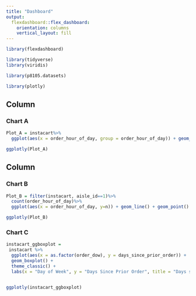 ```yaml
---
title: "Dashboard"
output: 
  flexdashboard::flex_dashboard:
    orientation: columns
    vertical_layout: fill
---
```


```r

library(flexdashboard)

library(tidyverse)
library(viridis)

library(p8105.datasets)

library(plotly)
```

Column {data-width=650}
-----------------------------------------------------------------------

### Chart A

```r
Plot_A = instacart%>%
  ggplot(aes(x = order_hour_of_day, group = order_hour_of_day)) + geom_histogram() + stat_bin(bins = 24) + labs(x = "Hour of the Day", title = "Total Items Ordered by hour of the day")

ggplotly(Plot_A)
```

Column {data-width=350}
-----------------------------------------------------------------------

### Chart B

```r
Plot_B = filter(instacart, aisle_id==1)%>%
  count(order_hour_of_day)%>%
  ggplot(aes(x = order_hour_of_day, y=n)) + geom_line() + geom_point()  + theme(legend.position="none") + labs(x = "Hour of the Day", y = "Deli Items ordered", title = "Deli Items Ordered by Hour of the day")

ggplotly(Plot_B)

```


### Chart C

```r
instacart_ggboxplot = 
 instacart %>% 
  ggplot(aes(x = as.factor(order_dow), y = days_since_prior_order)) +
  geom_boxplot() +
  theme_classic() + 
  labs(x = "Day of Week", y = "Days Since Prior Order", title = "Days since Prior Order by Day of Week")


ggplotly(instacart_ggboxplot)
```

